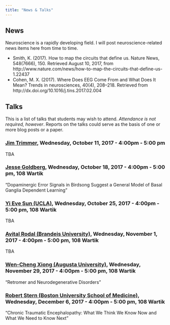 ```yaml
---
title: "News & Talks"
---
```


## News

Neuroscience is a rapidly developing field. I will post neuroscience-related news items here from time to time.

- Smith, K. (2017). How to map the circuits that define us. Nature News, 548(7666), 150. Retrieved August 10, 2017, from http://www.nature.com/news/how-to-map-the-circuits-that-define-us-1.22437
- Cohen, M. X. (2017). Where Does EEG Come From and What Does It Mean? Trends in neurosciences, 40(4), 208–218. Retrieved from http://dx.doi.org/10.1016/j.tins.2017.02.004

<!-- - Burdick, A. (2017). *Why Time Flies: A Mostly Scientific Investigation*. <https://www.amazon.com/Why-Time-Flies-Scientific-Investigation/dp/141654027X>. Review by L. Getlen in NY Post <http://nypost.com/2017/01/22/this-explorer-discovered-human-time-warp-by-living-in-a-cave/> -->
<!-- - The purpose of sleep? To forget, scientists say. <https://www.nytimes.com/2017/02/02/science/sleep-memory-brain-forgetting.html> -->
<!-- - Yokose, J., Okubo-Suzuki, R., Nomoto, M., Ohkawa, N., Nishizono, H., Suzuki, A., … Inokuchi, K. (2017). Overlapping memory trace indispensable for linking, but not recalling, individual memories. Science, 355(6323), 398–403. <https://doi.org/10.1126/science.aal2690> -->
<!-- - Heavy alcohol use in adolescence alters brain electrical activity. <http://www.psypost.org/2017/01/study-heavy-alcohol-use-adolescence-alters-brain-electrical-activity-46952?utm_medium=email&utm_source=flipboard>. [Cited Paper](http://doi.org/10.1111/adb.12486) -->
<!-- - Gene that enables memories, sense of direction produces schizophrenia-like symptoms when mutated. <http://www.psypost.org/2017/01/gene-enables-memories-sense-direction-produces-schizophrenia-like-symptoms-mutated-46977> #hippocampus #schizophrenia -->
<!-- - How East and West Think in Profoundly Different Ways. <http://www.bbc.com/future/story/20170118-how-east-and-west-think-in-profoundly-different-ways?ocid=global_future_rss> -->
<!-- - Sarel, A., Finkelstein, A., Las, L., & Ulanovsky, N. (2017). Vectorial representation of spatial goals in the hippocampus of bats. Science, 355(6321), 176–180. <https://doi.org/10.1126/science.aak9589>. #hippcampus #perception  -->
<!-- - Han, W., Tellez, L. A., Rangel, M. J., Motta, S. C., Zhang, X., Perez, I. O., … Araujo, I. E. de. (2017). Integrated Control of Predatory Hunting by the Central Nucleus of the Amygdala. Cell, 168(1), 311–324.e18. https://doi.org/10.1016/j.cell.2016.12.027.  -->
<!-- - Neuroscience Can’t Explain How an Atari Works. <https://www.technologyreview.com/s/603362/neuroscience-cant-explain-how-an-atari-works/>. #computation -->
<!-- - The Health Effects of Cannabis and Cannabinoids:  -->
<!-- The Current State of Evidence and Recommendations for Research (2017). National Academy of Sciences Engineering and Medicine. <https://www.nap.edu/catalog/24625/the-health-effects-of-cannabis-and-cannabinoids-the-current-state>. #cannabinoids -->
<!-- - Bacteria Send Electrical Pulses as Recruitment Ads. <https://www.theatlantic.com/science/archive/2017/01/bacteria-electrical-pulse/512825/> #electricalcommunication -->
<!-- - Keep Your Eye on the Balls to Become a Better Athlete. <https://www.nytimes.com/2017/01/04/sports/neurotracker-athletic-performance.html>. #vision -->
<!-- - A Break in the Search for the Origin of Complex Life. <https://www.theatlantic.com/science/archive/2017/01/our-origins-in-asgard/512645/>. #evolution -->
<!-- - Coming out of electroshock therapy. <https://www.theatlantic.com/notes/2017/01/ect/512102/>. #depression #bipolar #ect -->
<!-- - Toddler temperament could be influenced by different types of gut bacteria. <https://www.sciencedaily.com/releases/2015/05/150527091438.htm>. #microbiome #development -->
<!-- - What Happened Within This Player's Skull. <http://www.nytimes.com/interactive/2017/01/09/sports/football/what-happened-within-this-players-skull-football-concussions.html?_r=0>. #concussion -->
<!-- - Kim, A. J., Fenk, L. M., Lyu, C., & Maimon, G. (2017). Quantitative Predictions Orchestrate Visual Signaling in Drosophila. Cell, 0(0). <https://doi.org/10.1016/j.cell.2016.12.005>. #perception -->
<!-- - Gomez, J., Barnett, M. A., Natu, V., Mezer, A., Palomero-Gallagher, N., Weiner, K. S., … Grill-Spector, K. (2017). Microstructural proliferation in human cortex is coupled with the development of face processing. Science, 355(6320), 68–71. <https://doi.org/10.1126/science.aag0311>. [NPR story](http://www.npr.org/sections/health-shots/2017/01/05/508237061/brain-area-that-recognizes-faces-gets-bigger-and-better-in-young-adults) #adolescence #structuralMRI -->
<!-- - Westlye, L. T., Kaufmann, T., Alnæs, D., Hullstein, I. R., & Bjørnebekk, A. (2017). Brain connectivity aberrations in anabolic-androgenic steroid users. NeuroImage: Clinical, 13, 62–69. <https://doi.org/10.1016/j.nicl.2016.11.014>. #connectivity -->
<!-- - Meyniel, F., Goodwin, G. M., Deakin, J. W., Klinge, C., MacFadyen, C., Milligan, H., … Gaillard, R. (2016). A specific role for serotonin in overcoming effort cost. eLife, 5, e17282. <https://doi.org/10.7554/eLife.17282>. #reward -->
<!-- - Seelye, K. Q. (2016, December 31). Kitty Dukakis, a Beneficiary of Electroshock Therapy, Emerges as Its Evangelist. The New York Times. Retrieved from <http://www.nytimes.com/2016/12/31/us/kitty-dukakis-electroshock-therapy-evangelist.html>. #depression #ect -->

## Talks

This is a list of talks that students may wish to attend. *Attendance is not required, however*. Reports on the talks could serve as the basis of one or more blog posts or a paper.

<!-- ### Debra Bangasser, Monday, August 21, 2017 - 3:30 pm - 4:30 pm, Ruth Pike Auditorium (022 BBH Building) -->

<!-- "Sex Differences in Stress Regulation of Arousal and Cognition" -->

<!-- ### [Staci Bilbo](https://www.huck.psu.edu/content/events/2017-08-30-200000staci-bilbobrain-immune-interactions-neurodevelopment-implications), Wednesday, August 30, 2017 - 4:00pm - 5:00 pm, 108 Wartik Lab -->

<!-- "Brain-immune Interactions in Neurodevelopment: Implications for Autism Spectrum Disorder" -->

<!-- ### Tatiana Engel, Tuesday, August 22, 2017, 1:30 pm, 112 Osmond Lab -->

<!-- "Discovering dynamic computations in the brain from large-scale neural recordings" -->

<!-- Neural responses and behavior are influenced by internal brain states, such as arousal, vigilance, or task context. Ongoing variations of these internal states affect global patterns of neural activity, giving rise to apparent variability of neural responses to sensory stimuli, from trial-to-trial and across time within single trials. Demultiplexing these endogenously generated and externally driven signals proved difficult with traditional techniques based on trial-averaged responses of single neurons, which dismiss neural variability as noise. In this talk, I will describe my recent work leveraging multi-electrode neural activity recordings and computational models to uncover how internal brain states interact with perception and goal-directed behavior. I will show that ensemble neural activity within single columns of the primate visual cortex spontaneously fluctuates between phases of vigorous (On) and faint (Off) spiking. These endogenous On-Off dynamics, which reflect global changes in arousal, are also modulated at a local scale during spatial attention and predict behavioral performance. I will also demonstrate that these On-Off dynamics provide a single unifying mechanism that explains general features of correlated variability classically observed in cortical responses (e.g., changes in neural correlations during attention). I will conclude by sketching out a roadmap for developing a general theory that will allow us to discover dynamic computations from large-scale neural recordings and to link these computations to behavior. -->

<!-- ### [Attila Losonczy](https://www.huck.psu.edu/content/events/2017-09-06-200000attila-losonczydissecting-hippocampal-circuits-navigation-and-memory), Wednesday, September 6, 2017 - 4:00pm - 5:00 pm, 108 Wartik Lab -->

<!-- "Dissecting Hippocampal Circuits for Navigation and Memory" -->

<!-- ### [Lara LaDage](http://personal.psu.edu/ldl18/Lara_Ladage/Home.html), Friday, September 8, 2017, 12:00 pm - 1:00 pm, 102 ASI. -->

<!-- "Factors that modulate neural plasticity: A top-down approach” -->

<!-- ### [Daniel Colon-Ramos](https://www.huck.psu.edu/content/events/2017-09-13-200000daniel-colon-ramoscell-biological-mechanisms-synaptic-assembly), Wednesday, September 13, 2017 - 4:00pm - 5:00 pm, 108 Wartik Lab -->

<!-- "Cell Biological Mechanisms of Synaptic Assembly, Plasticity and Function: Lessons from C. Elegans" -->

### [Jim Trimmer](https://www.huck.psu.edu/content/events/2017-10-11-200000jim-trimmertba), Wednesday, October 11, 2017 - 4:00pm - 5:00 pm

TBA

### [Jesse Goldberg](https://www.huck.psu.edu/content/events/2017-10-18-200000jesse-goldbergdopaminergic-error-signals-birdsong-suggest-general), Wednesday, October 18, 2017 - 4:00pm - 5:00 pm, 108 Wartik

"Dopaminergic Error Signals in Birdsong Suggest a General Model of Basal Ganglia Dependent Learning"

### [Yi Eve Sun (UCLA)](https://www.huck.psu.edu/content/events/2017-10-25-200000yi-eve-suntba), Wednesday, October 25, 2017 - 4:00pm - 5:00 pm, 108 Wartik

TBA

### [Avital Rodal (Brandeis University)](https://www.huck.psu.edu/content/events/2017-11-01-200000avital-rodaltba), Wednesday, November 1, 2017 - 4:00pm - 5:00 pm, 108 Wartik

TBA

### [Wen-Cheng Xiong (Augusta University)](https://www.huck.psu.edu/content/events/2017-11-29-210000wen-cheng-xiongretromer-and-neurodegenerative-disorders), Wednesday, November 29, 2017 - 4:00pm - 5:00 pm, 108 Wartik

"Retromer and Neurodegenerative Disorders"

### [Robert Stern (Boston University School of Medicine)](https://www.huck.psu.edu/content/events/2017-12-06-210000robert-sternchronic-traumatic-encephalopathy-what-we-think-we-know), Wednesday, December 6, 2017 - 4:00pm - 5:00 pm, 108 Wartik

"Chronic Traumatic Encephalopathy: What We Think We Know Now and What We Need to Know Next"

<!-- Past talks

#### Dr. Nadav Ahituv, Wednesday, January 11, 2017, 4 PM, 108 Wartik Lab

"Functional Characterization of Gene Regulatory Elements"

#### Dr. Claire Cheetham, January 12, 2017, 4 PM, 008 Mueller

Dr. Cheetham’s research aims to elucidate the mechanisms through which neurons form and maintain precise connections. She approaches the question using the mouse olfactory bulb system, which is experimentally accessible in vivo and undergoes adult neurogenesis. She uses a combination of optogenetics, electrophysiology and behavior to study how new neurons are integrated into functional circuits. She has made important contributions to our understanding of synapse formation and maturation in both cortex and the olfactory bulb. She earned her PhD with Dr. Gerald Finnerty at University College London where she showed that a critical period for map reorganization in the visual cortex corresponded to presynaptic maturation. She then moved to NIH to work with Dr. Leo Belluscio where she developed her current model system. She is currently an independently-funded Research Assistant Professor at Carnegie Mellon.

#### Dr. Rachel Roberts-Galbraith, January 17, 2017, 4 PM, 008 Mueller

Dr. Roberts-Galbraith uses planarians as a model organism to study brain regeneration. She received her Ph.D. from Vanderbilt where she trained as a cell biologist under Dr. Kathleen Gould and received an NSF graduate fellowship. She developed her planarian model system in the laboratory of Dr. Philip Newmark at the University of Illinois where she received a prestigious Jane Coffin Childs fellowship. Using transcriptomic and genomic approaches, she has identified dozens of genes involved various aspects of nervous system regeneration. She plans to follow up this work to characterize fundamental mechanisms through which neurons and glia are made and organized following injury.
 
#### Dr. Thomas Gould (Penn State), January 18, 2017, 4 PM, 108 Wartik

"Epigenetics and the Long-term Effects of Nicotine on Learning and Hippocampus"

#### Dr. Patrick Drew (Penn State), January 20, 2017, 11:15 AM, 127 Noll Laboratory

"Imaging Cerebral Hemodynamics during Exercise” 

The brain is an energetically demanding organ, and increases in blood flow (usually) accompany increases in neural activity. However, how exercise impacts blood flow to the brain is poorly understood.  I will discuss recent work from my lab using optical imaging in awake behaving mice to elucidate how voluntary locomotion drives hemodynamic signals in the cortex.  We find that locomotion-induced hemodynamic changes in the cortex are mostly driven by neural changes, not systemic cardiovascular changes, and that there are markedly different locomotion-related dynamics of vessels in the brain versus those in the dura.

#### Dr. Matthew Dalva (Jefferson College of Biomedical Sciences), January 25, 2017, 4 PM , 108 Wartik

"Visualizing the Dynamics in Synaptic Formation and Function"

#### Dr. Gyorgy Lur, January 26, 2017, 4 PM, 008 Mueller

Dr. Lur uses optical and electrophysiological approaches to study signaling in cortical networks. His long-term goal is to determine how multiple sensory signals are integrated modulated by behavior in the cortex. He received his Ph.D. from the University of Liverpool where he studied calcium signaling in polarized secretory cells. He is currently a postdoctoral fellow in the laboratory of Dr. Michael Higley at Yale University where he has pioneered new methods to combine cellular electrophysiology with 2-Photon imaging to make important new insights into synaptic integration in individual cortical neurons.

#### Dr. Stephen Manuck (Pitt), January 30, 2017, 3:30 PM, 022 Biobehavioral Health Building

"Can genes make men pugnacious?"

#### Martin Picard, Ph.D. (Columbia), February 13, 2017, 3:30 PM, 005 BBH

"Stress and health from organelle to organism: A mitochondrial perspective"

#### Pablo Ariel Celnik, M.D. (Johns Hopkins Hospital), February 17, 2017, 3:45 pm to 5:00 pm, 127 Noll Lab

"Neurophysiological Mechanisms Underlying Different Motor Learning Processes in Humans"

#### Christopher Coe, Ph.D. (U Wisconsin), February 27, 2017, 3:30 PM, 005 BBH

"Prenatal origins of resilience and vulnerability"

#### Pat Levitt, Children's Hospital Los Angeles, March 1, 2017, 4:00 PM, 108 Wartik Lab

"Biological Origins of Autism Heterogeneity"

#### Julie Blendy, Ph.D. (UPenn School of Medicine), March 13, 2017, 3:30 PM, 005 BBH

"Sex, drugs, and transgenerational inheritance: Are the kids alright?


#### Daniel O'Connor (John Hopkins University School of Medicine), Wednesday, March 15, 2017, 4:00 PM, 108 Wartik Lab with

"Neural Coding For Active Touch Perception"

#### Anna Marsland, Ph.D. (Pitt), March 27, 2017, 3:30 PM, 005 BBH

"Inflammation and neurocognitive aging"
-->